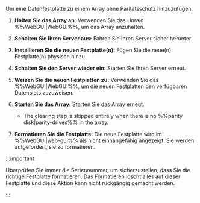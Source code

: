Um eine Datenfestplatte zu einem Array ohne Paritätsschutz hinzuzufügen:

1. **Halten Sie das Array an:** Verwenden Sie das Unraid %%WebGUI|WebGUI%%, um das Array anzuhalten.

2. **Schalten Sie Ihren Server aus:** Fahren Sie Ihren Server sicher herunter.

3. **Installieren Sie die neuen Festplatte(n):** Fügen Sie die neue(n) Festplatte(n) physisch hinzu.

4. **Schalten Sie den Server wieder ein:** Starten Sie Ihren Server erneut.

5. **Weisen Sie die neuen Festplatten zu:** Verwenden Sie das %%WebGUI|WebGUI%%, um die neuen Festplatten den verfügbaren Datenslots zuzuweisen.

6. **Starten Sie das Array:** Starten Sie das Array erneut.

   - The clearing step is skipped entirely when there is no %%parity disk|parity-drives%% in the array.

7. **Formatieren Sie die Festplatte:** Die neue Festplatte wird im %%WebGUI|web-gui%% als nicht einhängefähig angezeigt. Sie werden aufgefordert, sie zu formatieren.

:::important

Überprüfen Sie immer die Seriennummer, um sicherzustellen, dass Sie die richtige Festplatte formatieren. Das Formatieren löscht alles auf dieser Festplatte und diese Aktion kann nicht rückgängig gemacht werden.

:::
